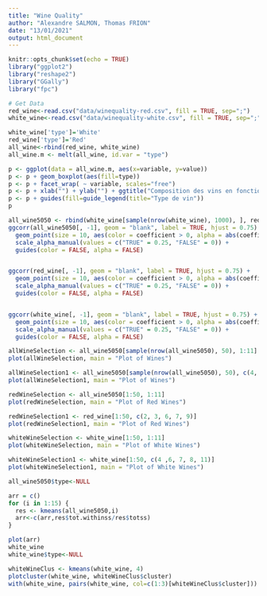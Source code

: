 ```yaml
---
title: "Wine Quality"
author: "Alexandre SALMON, Thomas FRION"
date: "13/01/2021"
output: html_document
---
```


```r
knitr::opts_chunk$set(echo = TRUE)
library("ggplot2")
library("reshape2")
library("GGally")
library("fpc")

```

```r
# Get Data
red_wine<-read.csv("data/winequality-red.csv", fill = TRUE, sep=";")
white_wine<-read.csv("data/winequality-white.csv", fill = TRUE, sep=";")
```

```r
white_wine['type']='White'
red_wine['type']='Red'
all_wine<-rbind(red_wine, white_wine)
all_wine.m <- melt(all_wine, id.var = "type")

p <- ggplot(data = all_wine.m, aes(x=variable, y=value)) 
p <- p + geom_boxplot(aes(fill=type))
p <- p + facet_wrap( ~ variable, scales="free")
p <- p + xlab("") + ylab("") + ggtitle("Composition des vins en fonction du Type")
p <- p + guides(fill=guide_legend(title="Type de vin"))
p 

```

```r
all_wine5050 <- rbind(white_wine[sample(nrow(white_wine), 1000), ], red_wine[sample(nrow(red_wine), 1000), ])
ggcorr(all_wine5050[, -1], geom = "blank", label = TRUE, hjust = 0.75) +
  geom_point(size = 10, aes(color = coefficient > 0, alpha = abs(coefficient) > 0.5)) +
  scale_alpha_manual(values = c("TRUE" = 0.25, "FALSE" = 0)) +
  guides(color = FALSE, alpha = FALSE)


ggcorr(red_wine[, -1], geom = "blank", label = TRUE, hjust = 0.75) +
  geom_point(size = 10, aes(color = coefficient > 0, alpha = abs(coefficient) > 0.5)) +
  scale_alpha_manual(values = c("TRUE" = 0.25, "FALSE" = 0)) +
  guides(color = FALSE, alpha = FALSE)


ggcorr(white_wine[, -1], geom = "blank", label = TRUE, hjust = 0.75) +
  geom_point(size = 10, aes(color = coefficient > 0, alpha = abs(coefficient) > 0.5)) +
  scale_alpha_manual(values = c("TRUE" = 0.25, "FALSE" = 0)) +
  guides(color = FALSE, alpha = FALSE)
```

```r

allWineSelection <- all_wine5050[sample(nrow(all_wine5050), 50), 1:11]
plot(allWineSelection, main = "Plot of Wines")

allWineSelection1 <- all_wine5050[sample(nrow(all_wine5050), 50), c(4, 6, 7, 8, 11)]
plot(allWineSelection1, main = "Plot of Wines")

redWineSelection <- all_wine5050[1:50, 1:11]
plot(redWineSelection, main = "Plot of Red Wines")

redWineSelection1 <- red_wine[1:50, c(2, 3, 6, 7, 9)]
plot(redWineSelection1, main = "Plot of Red Wines")

whiteWineSelection <- white_wine[1:50, 1:11]
plot(whiteWineSelection, main = "Plot of White Wines")

whiteWineSelection1 <- white_wine[1:50, c(4 ,6, 7, 8, 11)]
plot(whiteWineSelection1, main = "Plot of White Wines")

```


```r
all_wine5050$type<-NULL

arr = c()
for (i in 1:15) {
  res <- kmeans(all_wine5050,i)
  arr<-c(arr,res$tot.withinss/res$totss)
}

plot(arr)
white_wine
white_wine$type<-NULL

whiteWineClus <- kmeans(white_wine, 4)
plotcluster(white_wine, whiteWineClus$cluster)
with(white_wine, pairs(white_wine, col=c(1:3)[whiteWineClus$cluster])) 
```

